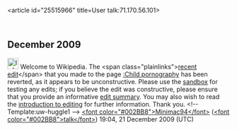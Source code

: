 <article id="25515966" title=User talk:71.170.56.101>
	<talkpage id="25515966" title="User talk:71.170.56.101">

== December 2009 ==

[[Image:Information.png|25px]] Welcome to Wikipedia. The &lt;span class=&quot;plainlinks&quot;&gt;[http://en.wikipedia.org/wiki/Child_pornography?diff=333104269 recent edit]&lt;/span&gt; that you made to the page [[:Child pornography]] has been reverted, as it appears to be unconstructive. Please use the [[Wikipedia:Sandbox|sandbox]] for testing any edits; if you believe the edit was constructive, please ensure that you provide an informative [[Help:Edit summary|edit summary]]. You may also wish to read the [[Wikipedia:Introduction|introduction to editing]] for further information. Thank you. &lt;!-- Template:uw-huggle1 --&gt; [[User:Minimac94|&lt;font color=&quot;#002BB8&quot;&gt;Minimac94&lt;/font&gt;]] ([[User talk:Minimac94|&lt;font color=&quot;#002BB8&quot;&gt;talk&lt;/font&gt;]]) 19:04, 21 December 2009 (UTC)
	</talkpage>
</article>